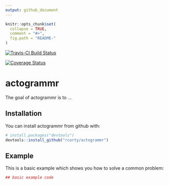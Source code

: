 ```yaml
---
output: github_document
---
```


<!-- README.md is generated from README.Rmd. Please edit that file -->

```r
knitr::opts_chunk$set(
  collapse = TRUE,
  comment = "#>",
  fig.path = "README-"
)
```

[![Travis-CI Build Status](https://travis-ci.org/rcorty/actogrammr.svg?branch=master)](https://travis-ci.org/rcorty/actogrammr)

[![Coverage Status](https://img.shields.io/codecov/c/github/rcorty/actogrammr/master.svg)](https://codecov.io/github/rcorty/actogrammr?branch=master)

# actogrammr

The goal of actogrammr is to ...

## Installation

You can install actogrammr from github with:

```r
# install.packages("devtools")
devtools::install_github("rcorty/actogrammr")
```

## Example

This is a basic example which shows you how to solve a common problem:

```r
## basic example code
```
